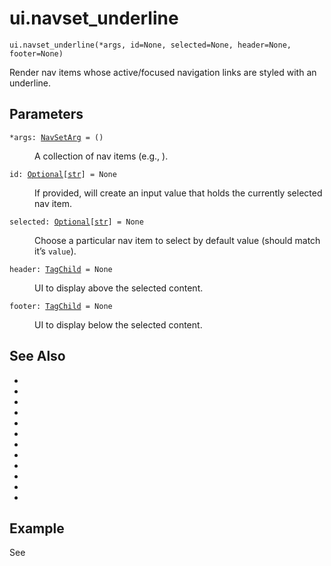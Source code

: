 # ui.navset_underline { #shiny.ui.navset_underline }

`ui.navset_underline(*args, id=None, selected=None, header=None, footer=None)`

Render nav items whose active/focused navigation links are styled with an underline.

## Parameters

<code><span class="parameter-name">*args</span><span class="parameter-annotation-sep">:</span> <span class="parameter-annotation">[NavSetArg](`shiny.types.NavSetArg`)</span> <span class="parameter-default-sep">=</span> <span class="parameter-default">()</span></code>

:   A collection of nav items (e.g., [](:func:`shiny.ui.nav_panel`)).

<code><span class="parameter-name">id</span><span class="parameter-annotation-sep">:</span> <span class="parameter-annotation">[Optional](`typing.Optional`)\[[str](`str`)\]</span> <span class="parameter-default-sep">=</span> <span class="parameter-default">None</span></code>

:   If provided, will create an input value that holds the currently selected nav
    item.

<code><span class="parameter-name">selected</span><span class="parameter-annotation-sep">:</span> <span class="parameter-annotation">[Optional](`typing.Optional`)\[[str](`str`)\]</span> <span class="parameter-default-sep">=</span> <span class="parameter-default">None</span></code>

:   Choose a particular nav item to select by default value (should match it's
    ``value``).

<code><span class="parameter-name">header</span><span class="parameter-annotation-sep">:</span> <span class="parameter-annotation">[TagChild](`htmltools.TagChild`)</span> <span class="parameter-default-sep">=</span> <span class="parameter-default">None</span></code>

:   UI to display above the selected content.

<code><span class="parameter-name">footer</span><span class="parameter-annotation-sep">:</span> <span class="parameter-annotation">[TagChild](`htmltools.TagChild`)</span> <span class="parameter-default-sep">=</span> <span class="parameter-default">None</span></code>

:   UI to display below the selected content.

## See Also

* [](:func:`~shiny.ui.nav_panel`)
* [](:func:`~shiny.ui.nav_menu`)
* [](:func:`~shiny.ui.nav_control`)
* [](:func:`~shiny.ui.nav_spacer`)
* [](:func:`~shiny.ui.navset_bar`)
* [](:func:`~shiny.ui.navset_tab`)
* [](:func:`~shiny.ui.navset_pill`)
* [](:func:`~shiny.ui.navset_card_tab`)
* [](:func:`~shiny.ui.navset_card_pill`)
* [](:func:`~shiny.ui.navset_card_underline`)
* [](:func:`~shiny.ui.navset_pill_list`)
* [](:func:`~shiny.ui.navset_hidden`)



## Example

See [](:func:`~shiny.ui.nav_panel`)